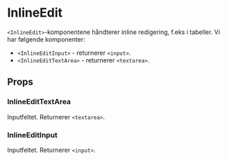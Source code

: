 
<Meta of={InlineEditStories} />

# InlineEdit

<ComponentLinkRow
  docsHref="https://design.domstol.no/987b33f71/p/767867-inlineedit"
  githubHref="https://github.com/domstolene/designsystem/tree/main/packages/components/src/components/InlineEdit"
  figmaHref="https://www.figma.com/file/ewqSDmkgqDQ5PyOsRp4V5b/DDS-Komponenter?node-id=9005%3A150044"
  storybookHref="https://domstolene.github.io/designsystem/?path=/story/dds-components-components-inlineedit--overview-input-types"
  withBottomSpacing
/>

`<InlineEdit>`-komponentene håndterer inline redigering, f.eks i tabeller. Vi har følgende komponenter:

- `<InlineEditInput>` - returnerer `<input>`.
- `<InlineEditTextArea>` - returnerer `<textarea>`.

## Props

### InlineEditTextArea

Inputfeltet. Returnerer `<textarea>`.

<Canvas of={InlineEditTextAreaStories.Default} sourceState="shown" />
<Controls of={InlineEditTextAreaStories.Default} />

### InlineEditInput

Inputfeltet. Returnerer `<input>`.

<Canvas of={InlineEditInputStories.Default} sourceState="shown" />
<Controls of={InlineEditInputStories.Default} />
